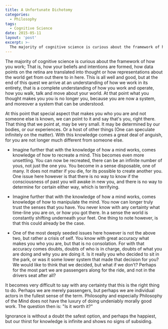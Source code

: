 ```yaml
---
title: A Unfortunate Dichotomy
categories:
  - Philosophy
tags:
  - Cognitive Science
date: 2015-05-11
layout: 'post'
excerpt: >-
  The majority of cognitive science is curious about the framework of how you work; That is, how your beliefs and intentions are formed, how data points on the retina are translated into thought or how representations about the world get from out there to in here. This is all well and good, but at the end of this quest we arrive at an understanding of how we work in its entirety, that is a complete understanding of how you work and operate, how you walk, talk and move about your world. At that point what you thought makes you you is no longer you, because you are now a system, and moreover a system that can be understood.
---
```


The majority of cognitive science is curious about the framework of how you work; That is, how your beliefs and intentions are formed, how data points on the retina are translated into thought or how representations about the world get from out there to in here. This is all well and good, but at the end of this quest we arrive at an understanding of how we work in its entirety, that is a complete understanding of how you work and operate, how you walk, talk and move about your world. At that point what you thought makes you you is no longer you, because you are now a system, and moreover a system that can be understood.

At this point that special aspect that makes you who you are and not someone else is known, we can point to it and say that's you, right there. That thing that we point at, may be very small. It may be determined by our bodies, or our experiences. Or a host of other things (One can speculate infinitely on the matter). With this knowledge comes a great deal of anguish, for you are not longer much different from someone else.

- Imagine further that with the knowledge of how a mind works, comes knowledge of how to recreate a mind. This becomes even more unsettling. You can now be recreated, there can be an infinite number of yous, not just the one you. You become in a sense disposable, one of many. It does not matter if you die, for its possible to create another you. One issue here however is that there is no way to know if the consciousness of past you will awake in new you, and there is no way to determine for certain either way, which is terrifying.

- Imagine further that with the knowledge of how a mind works, comes knowledge of how to manipulate the mind. You now can longer truly trust the senses that you have. You never know with any certainty what time-line you are on, or how you got there. In a sense the world is constantly shifting underneath your feet. One thing to note however, is that this could already be the case.

- One of the most deeply seeded issues here however is not the above two, but rather a crisis of self. You know with great accuracy what makes you who you are, but that is no consolation. For with that accuracy comes doubts, doubts of who is in charge, doubts of what you are doing and why you are doing it. Is it really you who decided to sit in the park, or was it some lower system that made that decision for you? We would like to think that we decided, but what if we don't? Perhaps for the most part we are passengers along for the ride, and not in the drivers seat after all?

It becomes very difficult to say with any certainty that this is the right thing to do. Perhaps we are merely passengers, but perhaps we are individual actors in the fullest sense of the term. Philosophy and especially Philosophy of the Mind does not have the luxury of doing undeniably morally good work. The question then is: "Is it worth it?"

Ignorance is without a doubt the safest option, and perhaps the happiest, but our thirst for knowledge is infinite and shows no signs of subsiding.
